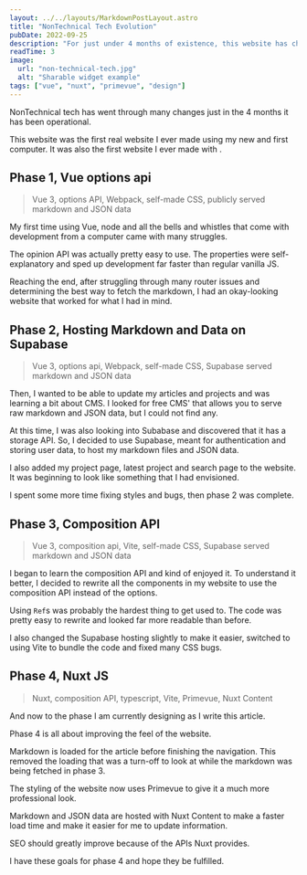 ```yaml
---
layout: ../../layouts/MarkdownPostLayout.astro
title: "NonTechnical Tech Evolution"
pubDate: 2022-09-25​
description: "For just under 4 months of existence, this website has changed in many ways."
readTime: 3
image:
  url: "non-technical-tech.jpg"
  alt: "Sharable widget example"
tags: ["vue", "nuxt", "primevue", "design"]
---
```



NonTechnical tech has went through many changes just in the 4 months it has been operational.

This website was the first real website I ever made using my new and first computer. It was also the first website I ever made with <Tag name="vue"/>.

## Phase 1, Vue options api

> Vue 3, options API, Webpack, self-made CSS, publicly served markdown and JSON data

My first time using Vue, node and all the bells and whistles that come with development from a computer came with many struggles.

The opinion API was actually pretty easy to use. The properties were self-explanatory and sped up development far faster than regular vanilla JS.

Reaching the end, after struggling through many router issues and determining the best way to fetch the markdown, I had an okay-looking website that worked for what I had in mind.

## Phase 2, Hosting Markdown and Data on Supabase

> Vue 3, options api, Webpack, self-made CSS, Supabase served markdown and JSON data

Then, I wanted to be able to update my articles and projects and was learning a bit about CMS. I looked for free CMS' that allows you to serve raw markdown and JSON data, but I could not find any.

At this time, I was also looking into Subabase and discovered that it has a storage API. So, I decided to use Supabase, meant for authentication and storing user data, to host my markdown files and JSON data.

I also added my project page, latest project and search page to the website. It was beginning to look like something that I had envisioned.

I spent some more time fixing styles and bugs, then phase 2 was complete.

## Phase 3, Composition API

> Vue 3, composition api, Vite, self-made CSS, Supabase served markdown and JSON data

I began to learn the composition API and kind of enjoyed it. To understand it better, I decided to rewrite all the components in my website to use the composition API instead of the options.

Using `Ref`s was probably the hardest thing to get used to. The code was pretty easy to rewrite and looked far more readable than before.

I also changed the Supabase hosting slightly to make it easier, switched to using Vite to bundle the code and fixed many CSS bugs.

## Phase 4, Nuxt JS

> Nuxt, composition API, typescript, Vite, Primevue, Nuxt Content

And now to the phase I am currently designing as I write this article.

Phase 4 is all about improving the feel of the website.

Markdown is loaded for the article before finishing the navigation. This removed the loading that was a turn-off to look at while the markdown was being fetched in phase 3.

The styling of the website now uses Primevue to give it a much more professional look.

Markdown and JSON data are hosted with Nuxt Content to make a faster load time and make it easier for me to update information.

SEO should greatly improve because of the APIs Nuxt provides.

I have these goals for phase 4 and hope they be fulfilled.
